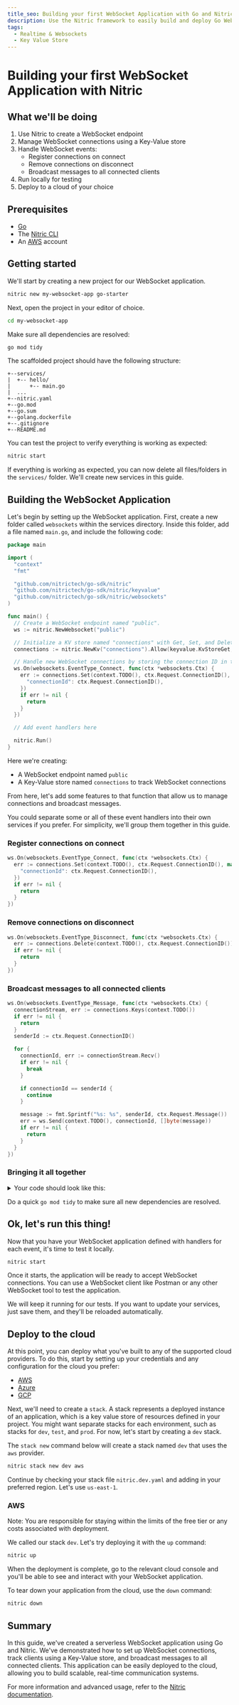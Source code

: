 ```yaml
---
title_seo: Building your first WebSocket Application with Go and Nitric
description: Use the Nitric framework to easily build and deploy Go WebSocket applications for AWS, Azure or Google Cloud.
tags:
  - Realtime & Websockets
  - Key Value Store
---
```


# Building your first WebSocket Application with Nitric

## What we'll be doing

1. Use Nitric to create a WebSocket endpoint
2. Manage WebSocket connections using a Key-Value store
3. Handle WebSocket events:
   - Register connections on connect
   - Remove connections on disconnect
   - Broadcast messages to all connected clients
4. Run locally for testing
5. Deploy to a cloud of your choice

## Prerequisites

- [Go](https://go.dev/dl/)
- The [Nitric CLI](https://nitric.io/docs/installation)
- An [AWS](https://aws.amazon.com) account

## Getting started

We'll start by creating a new project for our WebSocket application.

```bash
nitric new my-websocket-app go-starter
```

Next, open the project in your editor of choice.

```bash
cd my-websocket-app
```

Make sure all dependencies are resolved:

```bash
go mod tidy
```

The scaffolded project should have the following structure:

```text
+--services/
|  +-- hello/
|      +-- main.go
|  ...
+--nitric.yaml
+--go.mod
+--go.sum
+--golang.dockerfile
+--.gitignore
+--README.md
```

You can test the project to verify everything is working as expected:

```bash
nitric start
```

If everything is working as expected, you can now delete all files/folders in the `services/` folder. We'll create new services in this guide.

## Building the WebSocket Application

Let's begin by setting up the WebSocket application. First, create a new folder called `websockets` within the services directory. Inside this folder, add a file named `main.go`, and include the following code:

```go
package main

import (
  "context"
  "fmt"

  "github.com/nitrictech/go-sdk/nitric"
  "github.com/nitrictech/go-sdk/nitric/keyvalue"
  "github.com/nitrictech/go-sdk/nitric/websockets"
)

func main() {
  // Create a WebSocket endpoint named "public".
  ws := nitric.NewWebsocket("public")

  // Initialize a KV store named "connections" with Get, Set, and Delete permissions.
  connections := nitric.NewKv("connections").Allow(keyvalue.KvStoreGet, keyvalue.KvStoreSet, keyvalue.KvStoreDelete)

  // Handle new WebSocket connections by storing the connection ID in the KV store.
  ws.On(websockets.EventType_Connect, func(ctx *websockets.Ctx) {
    err := connections.Set(context.TODO(), ctx.Request.ConnectionID(), map[string]interface{}{
      "connectionId": ctx.Request.ConnectionID(),
    })
    if err != nil {
      return
    }
  })

  // Add event handlers here

  nitric.Run()
}
```

Here we're creating:

- A WebSocket endpoint named `public`
- A Key-Value store named `connections` to track WebSocket connections

From here, let's add some features to that function that allow us to manage connections and broadcast messages.

<Note>
  You could separate some or all of these event handlers into their own services
  if you prefer. For simplicity, we'll group them together in this guide.
</Note>

### Register connections on connect

```go
ws.On(websockets.EventType_Connect, func(ctx *websockets.Ctx) {
  err := connections.Set(context.TODO(), ctx.Request.ConnectionID(), map[string]interface{}{
    "connectionId": ctx.Request.ConnectionID(),
  })
  if err != nil {
    return
  }
})
```

### Remove connections on disconnect

```go
ws.On(websockets.EventType_Disconnect, func(ctx *websockets.Ctx) {
  err := connections.Delete(context.TODO(), ctx.Request.ConnectionID())
  if err != nil {
    return
  }
})
```

### Broadcast messages to all connected clients

```go
ws.On(websockets.EventType_Message, func(ctx *websockets.Ctx) {
  connectionStream, err := connections.Keys(context.TODO())
  if err != nil {
    return
  }
  senderId := ctx.Request.ConnectionID()

  for {
    connectionId, err := connectionStream.Recv()
    if err != nil {
      break
    }

    if connectionId == senderId {
      continue
    }

    message := fmt.Sprintf("%s: %s", senderId, ctx.Request.Message())
    err = ws.Send(context.TODO(), connectionId, []byte(message))
    if err != nil {
      return
    }
  }
})
```

### Bringing it all together

<details>
<summary>Your code should look like this:</summary>

```go
package main

import (
  "context"
  "fmt"

  "github.com/nitrictech/go-sdk/nitric"
  "github.com/nitrictech/go-sdk/nitric/keyvalue"
  "github.com/nitrictech/go-sdk/nitric/websockets"
)

func main() {
  // Create a WebSocket endpoint named "public".
  ws := nitric.NewWebsocket("public")

  // Initialize a KV store named "connections" with Get, Set, and Delete permissions.
  connections := nitric.NewKv("connections").Allow(keyvalue.KvStoreGet, keyvalue.KvStoreSet, keyvalue.KvStoreDelete)

  // Handle new WebSocket connections by storing the connection ID in the KV store.
  ws.On(websockets.EventType_Connect, func(ctx *websockets.Ctx) {
    err := connections.Set(context.TODO(), ctx.Request.ConnectionID(), map[string]interface{}{
      "connectionId": ctx.Request.ConnectionID(),
    })
    if err != nil {
      return
    }
  })

  ws.On(websockets.EventType_Connect, func(ctx *websockets.Ctx) {
    err := connections.Set(context.TODO(), ctx.Request.ConnectionID(), map[string]interface{}{
      "connectionId": ctx.Request.ConnectionID(),
    })
    if err != nil {
      return
    }
  })

  ws.On(websockets.EventType_Disconnect, func(ctx *websockets.Ctx) {
    err := connections.Delete(context.TODO(), ctx.Request.ConnectionID())
    if err != nil {
      return
    }
  })

  ws.On(websockets.EventType_Message, func(ctx *websockets.Ctx) {
    connectionStream, err := connections.Keys(context.TODO())
    if err != nil {
      return
    }

    senderId := ctx.Request.ConnectionID()

    for {
      connectionId, err := connectionStream.Recv()
      if err != nil {
        break
      }

      if connectionId == senderId {
        continue
      }

      message := fmt.Sprintf("%s: %s", senderId, ctx.Request.Message())
      err = ws.Send(context.TODO(), connectionId, []byte(message))
      if err != nil {
        return
      }
    }
  })

  nitric.Run()
}
```

</details>

Do a quick `go mod tidy` to make sure all new dependencies are resolved.

## Ok, let's run this thing!

Now that you have your WebSocket application defined with handlers for each event, it's time to test it locally.

```bash
nitric start
```

Once it starts, the application will be ready to accept WebSocket connections. You can use a WebSocket client like Postman or any other WebSocket tool to test the application.

We will keep it running for our tests. If you want to update your services, just save them, and they'll be reloaded automatically.

## Deploy to the cloud

At this point, you can deploy what you've built to any of the supported cloud providers. To do this, start by setting up your credentials and any configuration for the cloud you prefer:

- [AWS](/reference/providers/aws)
- [Azure](/reference/providers/azure)
- [GCP](/reference/providers/gcp)

Next, we'll need to create a `stack`. A stack represents a deployed instance of an application, which is a key value store of resources defined in your project. You might want separate stacks for each environment, such as stacks for `dev`, `test`, and `prod`. For now, let's start by creating a `dev` stack.

The `stack new` command below will create a stack named `dev` that uses the `aws` provider.

```bash
nitric stack new dev aws
```

Continue by checking your stack file `nitric.dev.yaml` and adding in your preferred region. Let's use `us-east-1`.

### AWS

Note: You are responsible for staying within the limits of the free tier or any costs associated with deployment.

We called our stack `dev`. Let's try deploying it with the `up` command:

```bash
nitric up
```

When the deployment is complete, go to the relevant cloud console and you'll be able to see and interact with your WebSocket application.

To tear down your application from the cloud, use the `down` command:

```bash
nitric down
```

## Summary

In this guide, we've created a serverless WebSocket application using Go and Nitric. We've demonstrated how to set up WebSocket connections, track clients using a Key-Value store, and broadcast messages to all connected clients. This application can be easily deployed to the cloud, allowing you to build scalable, real-time communication systems.

For more information and advanced usage, refer to the [Nitric documentation](https://nitric.io/docs).

